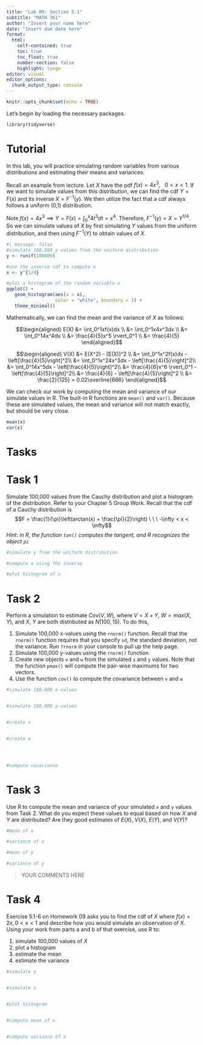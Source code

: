 ```yaml
---
title: "Lab 09: Section 5.1"
subtitle: "MATH 361"
author: "Insert your name here"
date: "Insert due date here"
format: 
  html:
    self-contained: true
    toc: true
    toc_float: true
    number-section: false
    highlight: tango
editor: visual
editor_options: 
  chunk_output_type: console
---
```


```r
knitr::opts_chunk$set(echo = TRUE)
```

Let's begin by loading the necessary packages.

```r
library(tidyverse)
```

# Tutorial

In this lab, you will practice simulating random variables from various distributions and estimating their means and variances.

Recall an example from lecture. Let $X$ have the pdf $f(x) = 4x^3 , \ \ \ 0 < x < 1$. If we want to simulate values from this distribution, we can find the cdf $Y = F(x)$ and its inverse $X = F^{-1}(y)$. We then utilize the fact that a cdf always follows a uniform (0,1) distribution.

Note $f(x) = 4x^3 \implies Y =F(x) = \int_0^x4t^3dt=x^4$. Therefore, $F^{-1}(y) = X = Y^{1/4}$. So we can simulate values of $X$ by first simulating $Y$ values from the uniform distribution, and then using $F^{-1}(Y)$ to obtain values of $X$.

```r
#| message: false
#simulate 100,000 y values from the uniform distribution
y <- runif(100000)

#use the inverse cdf to compute x
x <- y^{1/4}

#plot a histogram of the random variable x
ggplot() +
   geom_histogram(aes(x = x), 
                  color = "white", boundary = 1) +
   theme_minimal()
```

Mathematically, we can find the mean and the variance of $X$ as follows:

$$\begin{aligned}
E(X) &= \int_0^1xf(x)dx \\
&= \int_0^1x4x^3dx \\
&= \int_0^14x^4dx \\
&= \frac{4}{5}x^5 \rvert_0^1 \\
&= \frac{4}{5}
\end{aligned}$$

$$\begin{aligned}
V(X) &= E(X^2) - [E(X)]^2 \\
&= \int_0^1x^2f(x)dx - \left[\frac{4}{5}\right]^2\\
&= \int_0^1x^24x^3dx - \left[\frac{4}{5}\right]^2\\
&= \int_0^14x^5dx - \left[\frac{4}{5}\right]^2\\
&= \frac{4}{6}x^6 \rvert_0^1 - \left[\frac{4}{5}\right]^2\\
&= \frac{4}{6} - \left[\frac{4}{5}\right]^2 \\
&= \frac{2}{125} = 0.02\overline{666}
\end{aligned}$$

We can check our work by computing the mean and variance of our simulate values in R. The built-in R functions are `mean()` and `var()`. Because these are simulated values, the mean and variance will not match exactly, but should be very close.

```r
mean(x)
var(x)
```

# Tasks

# Task 1

Simulate 100,000 values from the Cauchy distribution and plot a histogram of the distribution. Refer to your Chapter 5 Group Work. Recall that the cdf of a Cauchy distribution is $$F = \frac{1}{\pi}\left(arctan(x) + \frac{\pi}{2}\right) \ \ \ -\infty < x < \infty$$ *Hint: in R, the function `tan()` computes the tangent, and R recognizes the object `pi`*

```r
#simulate y from the uniform distribution

#compute x using the inverse

#plot histogram of x

```

# Task 2

Perform a simulation to estimate $Cov(V, W)$, where $V = X + Y$, $W = max(X, Y)$, and $X$, $Y$ are both distributed as $N(100, 15)$. To do this,

1.  Simulate 100,000 x-values using the `rnorm()` function. Recall that the `rnorm()` function requires that you specify `sd`, the standard deviation, not the variance. Run `?rnorm` in your console to pull up the help page.
2.  Simulate 100,000 y-values using the `rnorm()` function
3.  Create new objects `v` and `w` from the simulated `x` and `y` values. Note that the function `pmax()` will compute the pair-wise maximums for two vectors.
4.  Use the function `cov()` to compute the covariance between `v` and `w`

```r
#simulate 100,000 x-values


#simulate 100,000 y-values


#create v


#create w




#compute covariance 

```

# Task 3

Use R to compute the mean and variance of your simulated `x` and `y` values from Task 2. What do you expect these values to equal based on how $X$ and $Y$ are distributed? Are they good estimates of $E(X)$, $V(X)$, $E(Y)$, and $V(Y)$?

```r
#mean of x

#variance of x

#mean of y

#variance of y

```

> YOUR COMMENTS HERE

# Task 4

Exercise 5.1-6 on Homework 09 asks you to find the cdf of $X$ where $f(x) = 2x, 0 < x < 1$ and describe how you would simulate an observation of $X$. Using your work from parts a and b of that exercise, use R to:

1.  simulate 100,000 values of $X$
2.  plot a histogram
3.  estimate the mean
4.  estimate the variance

```r
#simulate y


#simulate x


#plot histogram


#compute mean of x


#compute variance of x



```
